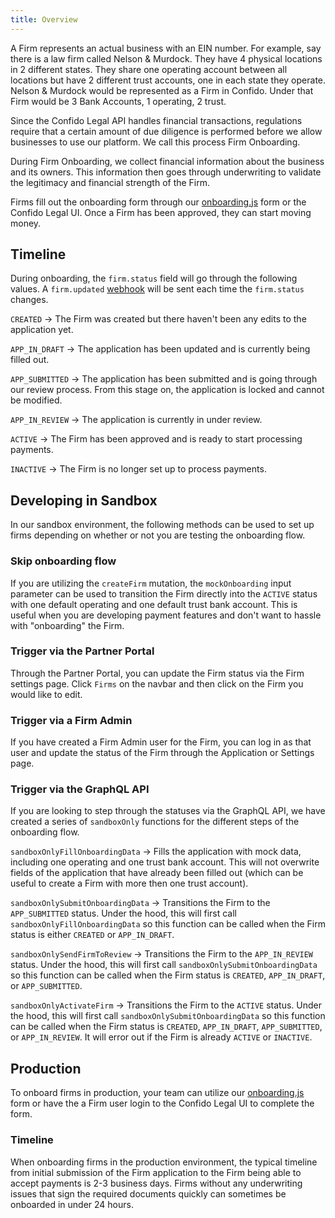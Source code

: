 ```yaml
---
title: Overview
---
```


A Firm represents an actual business with an EIN number. For example, say there is a law firm called Nelson & Murdock. They have 4 physical locations in 2 different states. They share one operating account between all locations but have 2 different trust accounts, one in each state they operate. Nelson & Murdock would be represented as a Firm in Confido. Under that Firm would be 3 Bank Accounts, 1 operating, 2 trust.

Since the Confido Legal API handles financial transactions, regulations require that a certain amount of due diligence is performed before we allow businesses to use our platform. We call this process Firm Onboarding.

During Firm Onboarding, we collect financial information about the business and its owners. This information then goes through underwriting to validate the legitimacy and financial strength of the Firm.

Firms fill out the onboarding form through our [onboarding.js](/onboarding-js/overview) form or the Confido Legal UI. Once a Firm has been approved, they can start moving money.

## Timeline

During onboarding, the `firm.status` field will go through the following values. A `firm.updated` [webhook](/docs/webhooks/configure) will be sent each time the `firm.status` changes.

`CREATED` -> The Firm was created but there haven't been any edits to the application yet.

`APP_IN_DRAFT` -> The application has been updated and is currently being filled out.

`APP_SUBMITTED` -> The application has been submitted and is going through our review process. From this stage on, the application is locked and cannot be modified.

`APP_IN_REVIEW` -> The application is currently in under review.

`ACTIVE` -> The Firm has been approved and is ready to start processing payments.

`INACTIVE` -> The Firm is no longer set up to process payments.

## Developing in Sandbox

In our sandbox environment, the following methods can be used to set up firms depending on whether or not you are testing the onboarding flow.

### Skip onboarding flow

If you are utilizing the `createFirm` mutation, the `mockOnboarding` input parameter can be used to transition the Firm directly into the `ACTIVE` status with one default operating and one default trust bank account. This is useful when you are developing payment features and don't want to hassle with "onboarding" the Firm.

### Trigger via the Partner Portal

Through the Partner Portal, you can update the Firm status via the Firm settings page. Click `Firms` on the navbar and then click on the Firm you would like to edit.

### Trigger via a Firm Admin

If you have created a Firm Admin user for the Firm, you can log in as that user and update the status of the Firm through the Application or Settings page.

### Trigger via the GraphQL API

If you are looking to step through the statuses via the GraphQL API, we have created a series of `sandboxOnly` functions for the different steps of the onboarding flow.

`sandboxOnlyFillOnboardingData` -> Fills the application with mock data, including one operating and one trust bank account. This will not overwrite fields of the application that have already been filled out (which can be useful to create a Firm with more then one trust account).

`sandboxOnlySubmitOnboardingData` -> Transitions the Firm to the `APP_SUBMITTED` status. Under the hood, this will first call `sandboxOnlyFillOnboardingData` so this function can be called when the Firm status is either `CREATED` or `APP_IN_DRAFT`.

`sandboxOnlySendFirmToReview` -> Transitions the Firm to the `APP_IN_REVIEW` status. Under the hood, this will first call `sandboxOnlySubmitOnboardingData` so this function can be called when the Firm status is `CREATED`, `APP_IN_DRAFT`, or `APP_SUBMITTED`.

`sandboxOnlyActivateFirm` -> Transitions the Firm to the `ACTIVE` status. Under the hood, this will first call `sandboxOnlySubmitOnboardingData` so this function can be called when the Firm status is `CREATED`, `APP_IN_DRAFT`, `APP_SUBMITTED`, or `APP_IN_REVIEW`. It will error out if the Firm is already `ACTIVE` or `INACTIVE`.

## Production

To onboard firms in production, your team can utilize our [onboarding.js](/onboarding-js/overview) form or have the a Firm user login to the Confido Legal UI to complete the form.

### Timeline

When onboarding firms in the production environment, the typical timeline from initial submission of the Firm application to the Firm being able to accept payments is 2-3 business days. Firms without any underwriting issues that sign the required documents quickly can sometimes be onboarded in under 24 hours.
